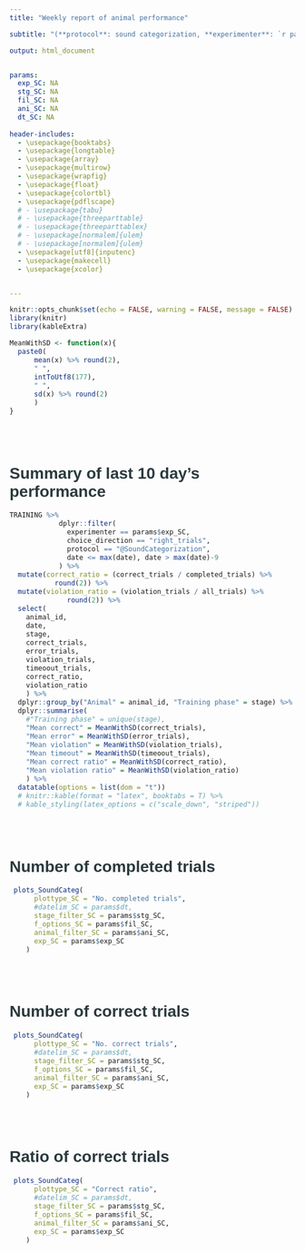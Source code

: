 ```yaml
---
title: "Weekly report of animal performance"

subtitle: "(**protocol**: sound categorization, **experimenter**: `r params$exp_SC`)"

output: html_document


params:
  exp_SC: NA
  stg_SC: NA
  fil_SC: NA
  ani_SC: NA
  dt_SC: NA
  
header-includes:
  - \usepackage{booktabs}
  - \usepackage{longtable}
  - \usepackage{array}
  - \usepackage{multirow}
  - \usepackage{wrapfig}
  - \usepackage{float}
  - \usepackage{colortbl}
  - \usepackage{pdflscape}
  # - \usepackage{tabu}
  # - \usepackage{threeparttable}
  # - \usepackage{threeparttablex}
  # - \usepackage[normalem]{ulem}
  # - \usepackage[normalem]{ulem}
  - \usepackage[utf8]{inputenc}
  - \usepackage{makecell}
  - \usepackage{xcolor}


---
```


<style type="text/css">

body{ /* Normal  */
      font-size: 14px;
      font-family: "Arial", Helvetica, sans-serif;
  }
td {  /* Table  */
  font-size: 12px;
}
h1.title {
  font-size: 38px;
  font-family: "Arial", Helvetica, sans-serif;
  color: #4d4e4f;
}
h1 { /* Header 1 */
  font-size: 28px;
  font-family: "Arial", Helvetica, sans-serif;
  color: #2c3a3e;
}
h2 { /* Header 2 */
  font-size: 22px;
  font-family: "Arial", Helvetica, sans-serif;
  color: #2c3a3e;
}
h3 { /* Header 3 */
  font-size: 18px;
  font-family: "Arial", Helvetica, sans-serif;
  color: #2c3a3e;
}
code.r{ /* Code block */
    font-size: 12px;
}
pre { /* Code block - determines code spacing between lines */
    font-size: 14px;
}
</style>





 
```r
knitr::opts_chunk$set(echo = FALSE, warning = FALSE, message = FALSE)
library(knitr)
library(kableExtra)

MeanWithSD <- function(x){
  paste0(
      mean(x) %>% round(2),
      " ", 
      intToUtf8(177),
      " ",    
      sd(x) %>% round(2)
      )
}

```

<br><br>

# Summary of last 10 day's performance

```r
TRAINING %>%
            dplyr::filter(
              experimenter == params$exp_SC,
              choice_direction == "right_trials",
              protocol == "@SoundCategorization",
              date <= max(date), date > max(date)-9
            ) %>%
  mutate(correct_ratio = (correct_trials / completed_trials) %>%
           round(2)) %>%
  mutate(violation_ratio = (violation_trials / all_trials) %>%
              round(2)) %>% 
  select(
    animal_id,
    date,
    stage,
    correct_trials,
    error_trials,
    violation_trials,
    timeoout_trials,
    correct_ratio,
    violation_ratio
    ) %>% 
  dplyr::group_by("Animal" = animal_id, "Training phase" = stage) %>% 
  dplyr::summarise(
    #"Training phase" = unique(stage),
    "Mean correct" = MeanWithSD(correct_trials),
    "Mean error" = MeanWithSD(error_trials),
    "Mean violation" = MeanWithSD(violation_trials),
    "Mean timeout" = MeanWithSD(timeoout_trials),
    "Mean correct ratio" = MeanWithSD(correct_ratio),
    "Mean violation ratio" = MeanWithSD(violation_ratio)
    ) %>% 
  datatable(options = list(dom = "t"))
  # knitr::kable(format = "latex", booktabs = T) %>% 
  # kable_styling(latex_options = c("scale_down", "striped"))
```

<br><br>

# Number of completed trials

```r
 plots_SoundCateg(
      plottype_SC = "No. completed trials",
      #datelim_SC = params$dt,
      stage_filter_SC = params$stg_SC,
      f_options_SC = params$fil_SC,
      animal_filter_SC = params$ani_SC,
      exp_SC = params$exp_SC
    )
```


<br><br>

# Number of correct trials

```r
 plots_SoundCateg(
      plottype_SC = "No. correct trials",
      #datelim_SC = params$dt,
      stage_filter_SC = params$stg_SC,
      f_options_SC = params$fil_SC,
      animal_filter_SC = params$ani_SC,
      exp_SC = params$exp_SC
    )
```


<br><br>

# Ratio of correct trials

```r
 plots_SoundCateg(
      plottype_SC = "Correct ratio",
      #datelim_SC = params$dt,
      stage_filter_SC = params$stg_SC,
      f_options_SC = params$fil_SC,
      animal_filter_SC = params$ani_SC,
      exp_SC = params$exp_SC
    )
```
